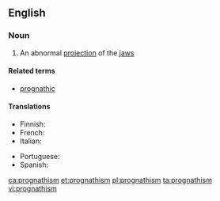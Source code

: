 ==English==

===Noun===
{{wikipedia}}
{{en-noun|~}}

# An abnormal [[projection]] of the [[jaw]]s

====Related terms====
* [[prognathic]]

====Translations====
{{trans-top|abnormal projection of jaws}}
* Finnish: {{t|fi|prognatia}}
* French: {{t+|fr|prognathisme|f}}
* Italian: {{t|it|prognatismo|m}}
{{trans-mid}}
* Portuguese: {{t|pt|prognatismo|m}}
* Spanish: {{t+|es|prognatismo|m}}
{{trans-bottom}}

[[ca:prognathism]]
[[et:prognathism]]
[[pl:prognathism]]
[[ta:prognathism]]
[[vi:prognathism]]